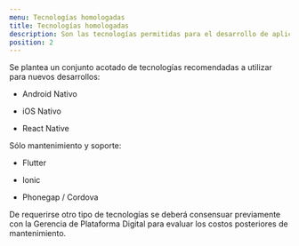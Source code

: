 ```yaml
---
menu: Tecnologías homologadas
title: Tecnologías homologadas
description: Son las tecnologías permitidas para el desarrollo de aplicaciones mobile.
position: 2
---
```



Se plantea un conjunto  acotado de tecnologías recomendadas a utilizar para nuevos desarrollos:

- Android Nativo

- iOS Nativo

- React Native

Sólo mantenimiento y soporte:

- Flutter

- Ionic

- Phonegap / Cordova

De requerirse otro tipo de tecnologías se deberá consensuar  previamente con la Gerencia de Plataforma Digital para evaluar los costos posteriores de mantenimiento.
